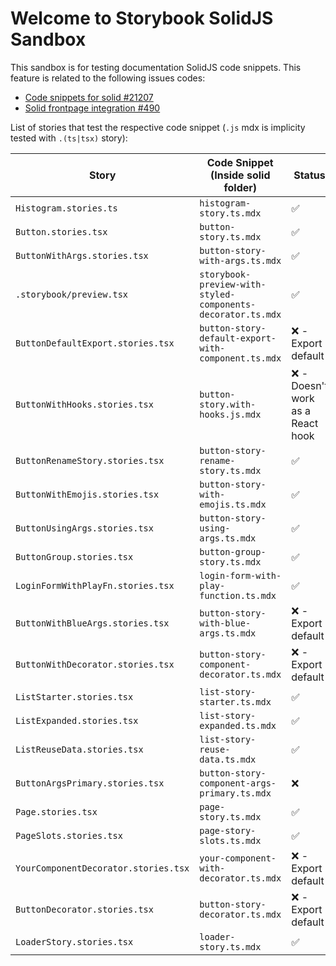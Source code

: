 
<Meta title="Introduction" />

# Welcome to Storybook SolidJS Sandbox

This sandbox is for testing documentation SolidJS code snippets. This feature is related to the following issues codes:

- [Code snippets for solid #21207](https://github.com/storybookjs/storybook/pull/21207)
- [Solid frontpage integration #490](https://github.com/storybookjs/frontpage/pull/490)

List of stories that test the respective code snippet
(<code>.js</code> mdx is implicity tested with <code>.(ts|tsx)</code> story):

<table>
  <thead>
    <tr>
      <th>Story</th>
      <th>Code Snippet (Inside solid folder)</th>
      <th>Status</th>
    </tr>
  </thead>
  <tbody>
    <tr>
      <td>
        <code>Histogram.stories.ts</code>
      </td>
      <td>
        <code>histogram-story.ts.mdx</code>
      </td>
      <td>✅</td>
    </tr>
    <tr>
      <td>
        <code>Button.stories.tsx</code>
      </td>
      <td>
        <code>button-story.ts.mdx</code>
      </td>
      <td>✅</td>
    </tr>
    <tr>
      <td>
        <code>ButtonWithArgs.stories.tsx</code>
      </td>
      <td>
        <code>button-story-with-args.ts.mdx</code>
      </td>
      <td>✅</td>
    </tr>
    <tr>
      <td>
        <code>.storybook/preview.tsx</code>
      </td>
      <td>
        <code>storybook-preview-with-styled-components-decorator.ts.mdx</code>
      </td>
      <td>✅</td>
    </tr>
    <tr>
      <td>
        <code>ButtonDefaultExport.stories.tsx</code>
      </td>
      <td>
        <code>button-story-default-export-with-component.ts.mdx</code>
      </td>
      <td>❌ - Export default</td>
    </tr>
    <tr>
      <td>
        <code>ButtonWithHooks.stories.tsx</code>
      </td>
      <td>
        <code>button-story.with-hooks.js.mdx</code>
      </td>
      <td>❌ - Doesn't work as a React hook</td>
    </tr>
    <tr>
      <td>
        <code>ButtonRenameStory.stories.tsx</code>
      </td>
      <td>
        <code>button-story-rename-story.ts.mdx</code>
      </td>
      <td>✅</td>
    </tr>
    <tr>
      <td>
        <code>ButtonWithEmojis.stories.tsx</code>
      </td>
      <td>
        <code>button-story-with-emojis.ts.mdx</code>
      </td>
      <td>✅</td>
    </tr>
    <tr>
      <td>
        <code>ButtonUsingArgs.stories.tsx</code>
      </td>
      <td>
        <code>button-story-using-args.ts.mdx</code>
      </td>
      <td>✅</td>
    </tr>
    <tr>
      <td>
        <code>ButtonGroup.stories.tsx</code>
      </td>
      <td>
        <code>button-group-story.ts.mdx</code>
      </td>
      <td>✅</td>
    </tr>
    <tr>
      <td>
        <code>LoginFormWithPlayFn.stories.tsx</code>
      </td>
      <td>
        <code>login-form-with-play-function.ts.mdx</code>
      </td>
      <td>✅</td>
    </tr>
    <tr>
      <td>
        <code>ButtonWithBlueArgs.stories.tsx</code>
      </td>
      <td>
        <code>button-story-with-blue-args.ts.mdx</code>
      </td>
      <td>❌ - Export default</td>
    </tr>
    <tr>
      <td>
        <code>ButtonWithDecorator.stories.tsx</code>
      </td>
      <td>
        <code>button-story-component-decorator.ts.mdx</code>
      </td>
      <td>❌ - Export default</td>
    </tr>
    <tr>
      <td>
        <code>ListStarter.stories.tsx</code>
      </td>
      <td>
        <code>list-story-starter.ts.mdx</code>
      </td>
      <td>✅</td>
    </tr>
    <tr>
      <td>
        <code>ListExpanded.stories.tsx</code>
      </td>
      <td>
        <code>list-story-expanded.ts.mdx</code>
      </td>
      <td>✅</td>
    </tr>
    <tr>
      <td>
        <code>ListReuseData.stories.tsx</code>
      </td>
      <td>
        <code>list-story-reuse-data.ts.mdx</code>
      </td>
      <td>✅</td>
    </tr>
    <tr>
      <td>
        <code>ButtonArgsPrimary.stories.tsx</code>
      </td>
      <td>
        <code>button-story-component-args-primary.ts.mdx</code>
      </td>
      <td>❌</td>
    </tr>
    <tr>
      <td>
        <code>Page.stories.tsx</code>
      </td>
      <td>
        <code>page-story.ts.mdx</code>
      </td>
      <td>✅</td>
    </tr>
    <tr>
      <td>
        <code>PageSlots.stories.tsx</code>
      </td>
      <td>
        <code>page-story-slots.ts.mdx</code>
      </td>
      <td>✅</td>
    </tr>
    <tr>
      <td>
        <code>YourComponentDecorator.stories.tsx</code>
      </td>
      <td>
        <code>your-component-with-decorator.ts.mdx</code>
      </td>
      <td>❌ - Export default</td>
    </tr>
    <tr>
      <td>
        <code>ButtonDecorator.stories.tsx</code>
      </td>
      <td>
        <code>button-story-decorator.ts.mdx</code>
      </td>
      <td>❌ - Export default</td>
    </tr>
    <tr>
      <td>
        <code>LoaderStory.stories.tsx</code>
      </td>
      <td>
        <code>loader-story.ts.mdx</code>
      </td>
      <td>✅</td>
    </tr>
  </tbody>
</table>
